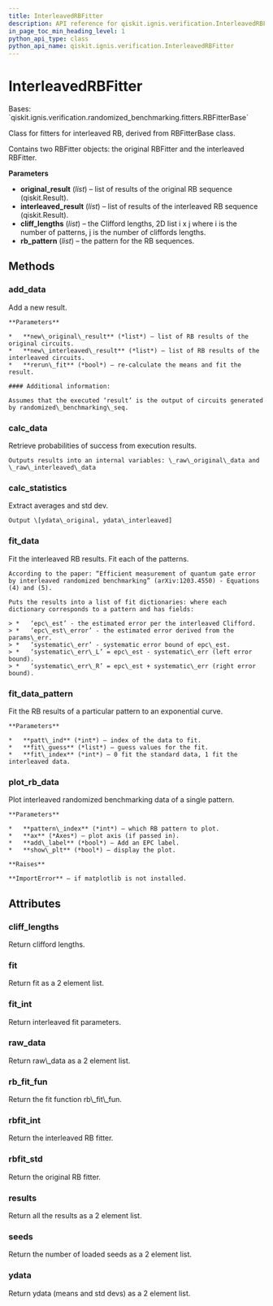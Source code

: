 ```yaml
---
title: InterleavedRBFitter
description: API reference for qiskit.ignis.verification.InterleavedRBFitter
in_page_toc_min_heading_level: 1
python_api_type: class
python_api_name: qiskit.ignis.verification.InterleavedRBFitter
---
```


# InterleavedRBFitter

<Class id="qiskit.ignis.verification.InterleavedRBFitter" isDedicatedPage={true} github="https://github.com/qiskit-community/qiskit-ignis/tree/stable/0.6/qiskit/ignis/verification/randomized_benchmarking/fitters.py" signature="InterleavedRBFitter(original_result, interleaved_result, cliff_lengths, rb_pattern=None)" modifiers="class">
  Bases: `qiskit.ignis.verification.randomized_benchmarking.fitters.RBFitterBase`

  Class for fitters for interleaved RB, derived from RBFitterBase class.

  Contains two RBFitter objects: the original RBFitter and the interleaved RBFitter.

  **Parameters**

  *   **original\_result** (*list*) – list of results of the original RB sequence (qiskit.Result).
  *   **interleaved\_result** (*list*) – list of results of the interleaved RB sequence (qiskit.Result).
  *   **cliff\_lengths** (*list*) – the Clifford lengths, 2D list i x j where i is the number of patterns, j is the number of cliffords lengths.
  *   **rb\_pattern** (*list*) – the pattern for the RB sequences.

  ## Methods

  ### add\_data

  <Function id="qiskit.ignis.verification.InterleavedRBFitter.add_data" signature="InterleavedRBFitter.add_data(new_original_result, new_interleaved_result, rerun_fit=True)">
    Add a new result.

    **Parameters**

    *   **new\_original\_result** (*list*) – list of RB results of the original circuits.
    *   **new\_interleaved\_result** (*list*) – list of RB results of the interleaved circuits.
    *   **rerun\_fit** (*bool*) – re-calculate the means and fit the result.

    #### Additional information:

    Assumes that the executed ‘result’ is the output of circuits generated by randomized\_benchmarking\_seq.
  </Function>

  ### calc\_data

  <Function id="qiskit.ignis.verification.InterleavedRBFitter.calc_data" signature="InterleavedRBFitter.calc_data()">
    Retrieve probabilities of success from execution results.

    Outputs results into an internal variables: \_raw\_original\_data and \_raw\_interleaved\_data
  </Function>

  ### calc\_statistics

  <Function id="qiskit.ignis.verification.InterleavedRBFitter.calc_statistics" signature="InterleavedRBFitter.calc_statistics()">
    Extract averages and std dev.

    Output \[ydata\_original, ydata\_interleaved]
  </Function>

  ### fit\_data

  <Function id="qiskit.ignis.verification.InterleavedRBFitter.fit_data" signature="InterleavedRBFitter.fit_data()">
    Fit the interleaved RB results. Fit each of the patterns.

    According to the paper: “Efficient measurement of quantum gate error by interleaved randomized benchmarking” (arXiv:1203.4550) - Equations (4) and (5).

    Puts the results into a list of fit dictionaries: where each dictionary corresponds to a pattern and has fields:

    > *   ‘epc\_est’ - the estimated error per the interleaved Clifford.
    > *   ‘epc\_est\_error’ - the estimated error derived from the params\_err.
    > *   ‘systematic\_err’ - systematic error bound of epc\_est.
    > *   ‘systematic\_err\_L’ = epc\_est - systematic\_err (left error bound).
    > *   ‘systematic\_err\_R’ = epc\_est + systematic\_err (right error bound).
  </Function>

  ### fit\_data\_pattern

  <Function id="qiskit.ignis.verification.InterleavedRBFitter.fit_data_pattern" signature="InterleavedRBFitter.fit_data_pattern(patt_ind, fit_guess, fit_index=0)">
    Fit the RB results of a particular pattern to an exponential curve.

    **Parameters**

    *   **patt\_ind** (*int*) – index of the data to fit.
    *   **fit\_guess** (*list*) – guess values for the fit.
    *   **fit\_index** (*int*) – 0 fit the standard data, 1 fit the interleaved data.
  </Function>

  ### plot\_rb\_data

  <Function id="qiskit.ignis.verification.InterleavedRBFitter.plot_rb_data" signature="InterleavedRBFitter.plot_rb_data(pattern_index=0, ax=None, add_label=True, show_plt=True)">
    Plot interleaved randomized benchmarking data of a single pattern.

    **Parameters**

    *   **pattern\_index** (*int*) – which RB pattern to plot.
    *   **ax** (*Axes*) – plot axis (if passed in).
    *   **add\_label** (*bool*) – Add an EPC label.
    *   **show\_plt** (*bool*) – display the plot.

    **Raises**

    **ImportError** – if matplotlib is not installed.
  </Function>

  ## Attributes

  ### cliff\_lengths

  <Attribute id="qiskit.ignis.verification.InterleavedRBFitter.cliff_lengths">
    Return clifford lengths.
  </Attribute>

  ### fit

  <Attribute id="qiskit.ignis.verification.InterleavedRBFitter.fit">
    Return fit as a 2 element list.
  </Attribute>

  ### fit\_int

  <Attribute id="qiskit.ignis.verification.InterleavedRBFitter.fit_int">
    Return interleaved fit parameters.
  </Attribute>

  ### raw\_data

  <Attribute id="qiskit.ignis.verification.InterleavedRBFitter.raw_data">
    Return raw\_data as a 2 element list.
  </Attribute>

  ### rb\_fit\_fun

  <Attribute id="qiskit.ignis.verification.InterleavedRBFitter.rb_fit_fun">
    Return the fit function rb\_fit\_fun.
  </Attribute>

  ### rbfit\_int

  <Attribute id="qiskit.ignis.verification.InterleavedRBFitter.rbfit_int">
    Return the interleaved RB fitter.
  </Attribute>

  ### rbfit\_std

  <Attribute id="qiskit.ignis.verification.InterleavedRBFitter.rbfit_std">
    Return the original RB fitter.
  </Attribute>

  ### results

  <Attribute id="qiskit.ignis.verification.InterleavedRBFitter.results">
    Return all the results as a 2 element list.
  </Attribute>

  ### seeds

  <Attribute id="qiskit.ignis.verification.InterleavedRBFitter.seeds">
    Return the number of loaded seeds as a 2 element list.
  </Attribute>

  ### ydata

  <Attribute id="qiskit.ignis.verification.InterleavedRBFitter.ydata">
    Return ydata (means and std devs) as a 2 element list.
  </Attribute>
</Class>

